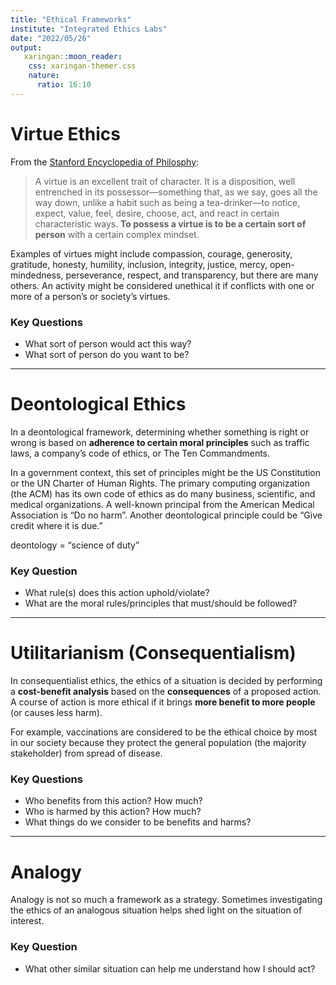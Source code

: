 ```yaml
---
title: "Ethical Frameworks"
institute: "Integrated Ethics Labs"
date: "2022/05/26"
output:
   xaringan::moon_reader:
    css: xaringan-themer.css
    nature:
      ratio: 16:10
---
```



# Virtue Ethics

<!-- An ethical decision-making framework derived from the  -->
<!-- **moral values that a society has in common**.  -->

From the [Stanford Encyclopedia of Philosphy](https://plato.stanford.edu/entries/ethics-virtue/#Virt):

> A virtue is an excellent trait of character. It is a disposition, well
entrenched in its possessor—something that, as we say, goes all the way down,
unlike a habit such as being a tea-drinker—to notice, expect, value, feel,
desire, choose, act, and react in certain characteristic ways. 
**To possess a virtue is to be a certain sort of person** with a certain 
complex mindset.

Examples of virtues might
include compassion, courage, generosity, gratitude, honesty, humility,
inclusion, integrity, justice, mercy, open-mindedness, perseverance, respect,
and transparency, but there are many others. 
An activity might be considered
unethical it if conflicts with one or more of a person's or society’s virtues.

### Key Questions

* What sort of person would act this way?
* What sort of person do you want to be?

---

# Deontological Ethics 

In a deontological framework, determining whether something is right or wrong is
based on **adherence to certain moral principles** such as traffic laws, a
company’s code of ethics, or The Ten Commandments.

In a government context, this set of principles might be the US
Constitution or the UN Charter of Human Rights. The primary computing
organization (the ACM) has its own code of ethics as do many business,
scientific, and medical organizations. A well-known principal from the American
Medical Association is "Do no harm". Another deontological principle could be
"Give credit where it is due."

deontology = "science of duty"

### Key Question

* What rule(s) does this action uphold/violate?
* What are the moral rules/principles that must/should be followed?

---

# Utilitarianism (Consequentialism)

In consequentialist ethics, the ethics of a situation is decided by performing a
**cost-benefit analysis** based on the **consequences** of a proposed action.
A course of action is more ethical if it brings **more benefit to more people**
(or causes less harm).

For example, vaccinations are considered to be the ethical choice by most in our
society because they protect the general population (the majority stakeholder)
from spread of disease.

### Key Questions

* Who benefits from this action? How much?
* Who is harmed by this action? How much?
* What things do we consider to be benefits and harms?

---

# Analogy

Analogy is not so much a framework as a strategy. Sometimes investigating 
the ethics of an analogous situation helps shed light on the situation 
of interest.

### Key Question

* What other similar situation can help me understand how I should act?